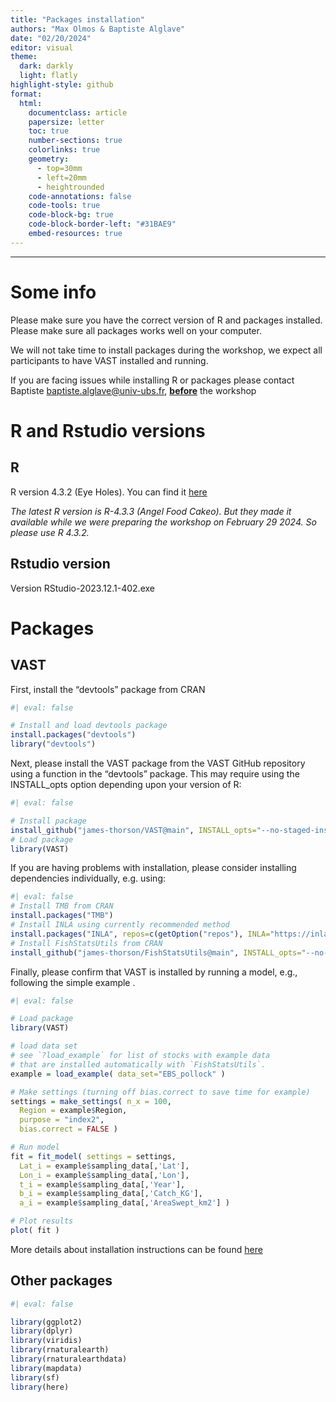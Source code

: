 ```yaml
---
title: "Packages installation"
authors: "Max Olmos & Baptiste Alglave"
date: "02/20/2024"
editor: visual
theme:
  dark: darkly
  light: flatly
highlight-style: github
format:
  html:
    documentclass: article
    papersize: letter
    toc: true
    number-sections: true
    colorlinks: true
    geometry:
      - top=30mm
      - left=20mm
      - heightrounded
    code-annotations: false
    code-tools: true
    code-block-bg: true
    code-block-border-left: "#31BAE9"
    embed-resources: true
---
```


------------------------------------------------------------------------

# Some info

Please make sure you have the correct version of R and packages installed. Please make sure all packages works well on your computer.

We will not take time to install packages during the workshop, we expect all participants to have VAST installed and running.

If you are facing issues while installing R or packages please contact Baptiste [baptiste.alglave\@univ-ubs.fr](baptiste.alglave@univ-ubs.fr), [**before**]{.underline} the workshop

# R and Rstudio versions

## R

R version 4.3.2 (Eye Holes). You can find it [here](https://cran.r-project.org/src/base/R-4/)

*The latest R version is R-4.3.3 (Angel Food Cakeo). But they made it available while we were preparing the workshop on February 29 2024. So please use R 4.3.2.*

## Rstudio version

Version RStudio-2023.12.1-402.exe

# Packages

## VAST

First, install the "devtools" package from CRAN

```r
#| eval: false

# Install and load devtools package
install.packages("devtools")
library("devtools")

```

Next, please install the VAST package from the VAST GitHub repository using a function in the "devtools" package. This may require using the INSTALL_opts option depending upon your version of R:

```r
#| eval: false

# Install package
install_github("james-thorson/VAST@main", INSTALL_opts="--no-staged-install")
# Load package
library(VAST)

```

If you are having problems with installation, please consider installing dependencies individually, e.g. using:

```r
#| eval: false
# Install TMB from CRAN
install.packages("TMB")
# Install INLA using currently recommended method
install.packages("INLA", repos=c(getOption("repos"), INLA="https://inla.r-inla-download.org/R/stable"), dep=TRUE)
# Install FishStatsUtils from CRAN
install_github("james-thorson/FishStatsUtils@main", INSTALL_opts="--no-staged-install")

```

Finally, please confirm that VAST is installed by running a model, e.g., following the simple example .

```r
#| eval: false

# Load package
library(VAST)

# load data set
# see `?load_example` for list of stocks with example data 
# that are installed automatically with `FishStatsUtils`. 
example = load_example( data_set="EBS_pollock" )

# Make settings (turning off bias.correct to save time for example)
settings = make_settings( n_x = 100, 
  Region = example$Region, 
  purpose = "index2", 
  bias.correct = FALSE )

# Run model
fit = fit_model( settings = settings, 
  Lat_i = example$sampling_data[,'Lat'], 
  Lon_i = example$sampling_data[,'Lon'], 
  t_i = example$sampling_data[,'Year'], 
  b_i = example$sampling_data[,'Catch_KG'], 
  a_i = example$sampling_data[,'AreaSwept_km2'] )

# Plot results
plot( fit )

```

More details about installation instructions can be found [here](https://github.com/James-Thorson-NOAA/VAST?tab=readme-ov-file#installation-instructions)

## Other packages

```r
#| eval: false

library(ggplot2)
library(dplyr)
library(viridis)
library(rnaturalearth)
library(rnaturalearthdata)
library(mapdata)
library(sf)
library(here)
```
